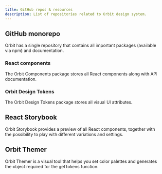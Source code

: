 ```yaml
---
title: GitHub repos & resources
description: List of repositories related to Orbit design system.
---
```


## GitHub monorepo

Orbit has a single repository that contains all important packages
(available via npm) and documentation.

<FancyLink title="Orbit monorepo" href="https://github.com/kiwicom/orbit/" icon="github" />

### React components

The Orbit Components package stores all React components
along with API documentation.

<FancyLink
  title="Orbit Components"
  href="https://github.com/kiwicom/orbit/tree/master/packages/orbit-components"
  icon="github"
/>

### Orbit Design Tokens

The Orbit Design Tokens package stores all visual UI attributes.

<FancyLink
  title="Orbit Design Tokens"
  href="https://github.com/kiwicom/orbit/tree/master/packages/orbit-design-tokens"
  icon="github"
/>

## React Storybook

Orbit Storybook provides a preview of all React components,
together with the possibility to play with different variations and settings.

<FancyLink
  title="Orbit Storybook Playground"
  href="https://kiwicom.github.io/orbit/"
  icon="storybook"
/>

## Orbit Themer

Orbit Themer is a visual tool that helps you set color palettes
and generates the object required for the getTokens function.

<FancyLink title="Orbit Themer" href="https://themer.orbit.kiwi" icon="color-picker" />
